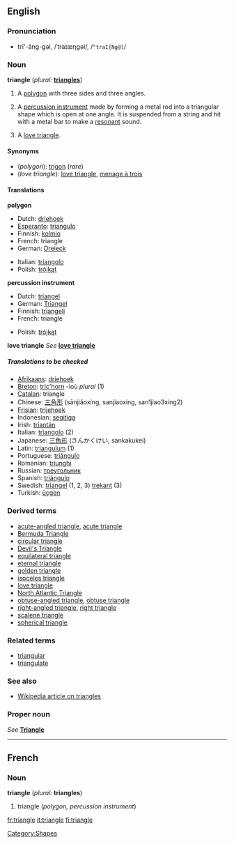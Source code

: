 {{See|Triangle}}
==English==
===Pronunciation===
*trī'-ăng-gəl, /ˈtraɪæŋɡəl/, /<tt>"traI{Ng@l</tt>/

===Noun===
'''triangle''' (''plural:'' '''[[triangles]]''')

#{{geometry}} A [[polygon]] with three sides and three angles.
#{{music}} A [[percussion instrument]] made by forming a metal rod into a triangular shape which is open at one angle. It is suspended from a string and hit with a metal bar to make a [[resonant]] sound.
# A [[love triangle]].

====Synonyms====
*(''polygon''): [[trigon]] (''rare'')
*(''love triangle''): [[love triangle]], [[menage à trois]]

====Translations====

'''polygon'''
{{top}}
*Dutch: [[driehoek]]
*[[Esperanto]]: [[triangulo]]
*Finnish: [[kolmio]]
*French: triangle {{m}}
*German: [[Dreieck]] {{n}}
{{mid}}
*Italian: [[triangolo]] {{m}}
*Polish: [[trójkąt]] {{m}}
{{bottom}}

'''percussion instrument'''
{{top}}
*Dutch: [[triangel]] {{m}}
*German: [[Triangel]] {{f}}
*Finnish: [[triangeli]]
*French: triangle {{m}}
{{mid}}
*Polish: [[trójkąt]] {{m}}
{{bottom}}

'''love triangle'''
''See'' '''[[love triangle]]'''

=====Translations to be checked=====
<!--Remove this section once all of the translations below have been moved into the tables above.-->
{{checktrans}}

*[[Afrikaans]]: [[driehoek]]
*[[Breton]]: [[tric'horn]] {{m}} -ioù ''plural'' (1)
*[[Catalan]]: triangle {{m}}
*Chinese: [[三角形]] (sānjiǎoxíng, sanjiaoxing, san1jiao3xing2)
*[[Frisian]]: [[trijehoek]]
*Indonesian: [[segitiga]]
*Irish: [[triantán]]
*Italian: [[triangolo]] {{m}} (2)
*Japanese: [[三角形]] (さんかくけい, sankakukei)
*Latin: [[triangulum]] {{n}} (1)
*Portuguese: [[triângulo]] {{m}}
*Romanian: [[triunghi]] {{n}}
*Russian: [[треугольник]]
*Spanish: [[triángulo]] {{m}}
*Swedish: [[triangel]] (1, 2, 3) [[trekant]] (3)
*Turkish: [[üçgen]]

===Derived terms===
*[[acute-angled triangle]], [[acute triangle]]
*[[Bermuda Triangle]]
*[[circular triangle]]
*[[Devil's Triangle]]
*[[equilateral triangle]]
*[[eternal triangle]]
*[[golden triangle]]
*[[isoceles triangle]]
*[[love triangle]]
*[[North Atlantic Triangle]]
*[[obtuse-angled triangle]], [[obtuse triangle]]
*[[right-angled triangle]], [[right triangle]]
*[[scalene triangle]]
*[[spherical triangle]]

===Related terms===
*[[triangular]]
*[[triangulate]]

===See also===
*[[w:triangle|Wikipedia article on triangles]]

===Proper noun===
''See'' '''[[Triangle]]'''

[[Category:Shapes]]

----
==French==
===Noun===
'''triangle''' {{m}} (''plural:'' '''triangles''')

#triangle (''polygon, percussion instrument'')

[[fr:triangle]]
[[it:triangle]]
[[fi:triangle]]